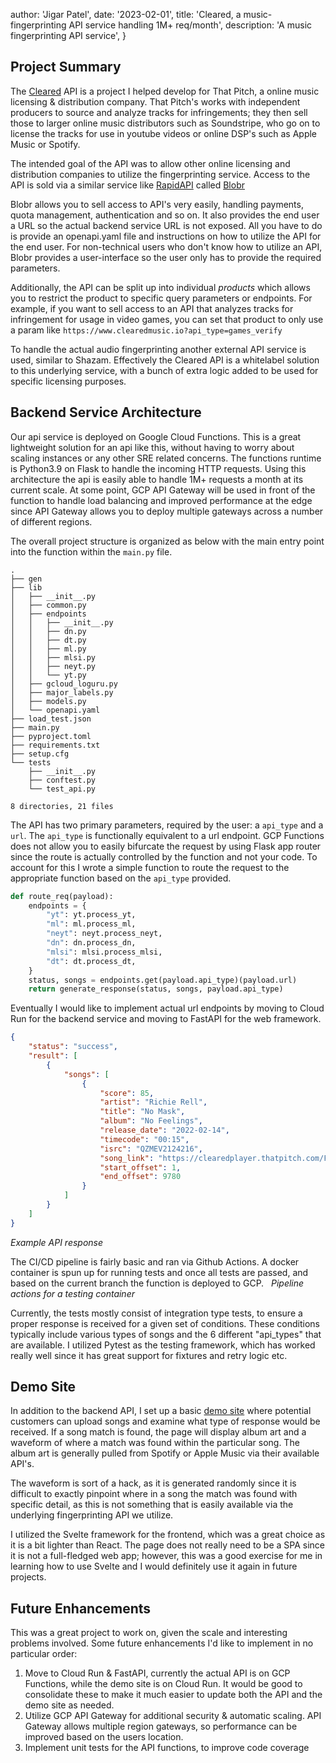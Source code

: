 

  author: 'Jigar Patel',
  date: '2023-02-01',
  title: 'Cleared, a music-fingerprinting API service handling 1M+ req/month',
  description:
    'A music fingerprinting API service',
}


## Project Summary
The [Cleared](https://demo.clearedmusic.io/) API is a project I helped develop for That Pitch, a online
music licensing & distribution company. That Pitch's works with independent producers to source and analyze tracks for infringements;
they then sell those to larger online music distributors such as Soundstripe, who go on to license the tracks for use in
youtube videos or online DSP's such as Apple Music or Spotify.

The intended goal of the API was to allow other online licensing and distribution companies to utilize the fingerprinting
service. Access to the API is sold via a similar service like [RapidAPI](www.rapidapi.com) called [Blobr](cleared.thatpitch.com)

Blobr allows you to sell access to API's very easily, handling payments, quota management, authentication and so on. It also provides
the end user a URL so the actual backend service URL is not exposed. All you have to do is provide an openapi.yaml file and instructions on how to utilize the API for the end user. For non-technical
users who don't know how to utilize an API, Blobr provides a user-interface so the user only has to provide the required
parameters.

Additionally, the API can be split up into individual *products* which allows you to restrict the product to specific
query parameters or endpoints. For example, if you want to sell access to an API that analyzes tracks for infringement for usage in
video games, you can set that product to only use a param like ```https://www.clearedmusic.io?api_type=games_verify```

To handle the actual audio fingerprinting another external API service is used, similar to Shazam. Effectively the Cleared
API is a whitelabel solution to this underlying service, with a bunch of extra logic added to be used for specific licensing purposes.

## Backend Service Architecture
Our api service is deployed on Google Cloud Functions. This is a great lightweight solution for an api like this, without
having to worry about scaling instances or any other SRE related concerns. The functions runtime is Python3.9 on Flask to handle
the incoming HTTP requests. Using this architecture the api is easily able to handle 1M+ requests a month at its current scale.
At some point, GCP API Gateway will be used in front of the function to handle load balancing and improved performance at the edge since
API Gateway allows you to deploy multiple gateways across a number of different regions.

The overall project structure is organized as below with the main entry point into the function within the `main.py` file.

```
.
├── gen
├── lib
│   ├── __init__.py
│   ├── common.py
│   ├── endpoints
│   │   ├── __init__.py
│   │   ├── dn.py
│   │   ├── dt.py
│   │   ├── ml.py
│   │   ├── mlsi.py
│   │   ├── neyt.py
│   │   └── yt.py
│   ├── gcloud_loguru.py
│   ├── major_labels.py
│   ├── models.py
│   └── openapi.yaml
├── load_test.json
├── main.py
├── pyproject.toml
├── requirements.txt
├── setup.cfg
└── tests
    ├── __init__.py
    ├── conftest.py
    └── test_api.py

8 directories, 21 files

```

The API has two primary parameters, required by the user: a `api_type` and a `url`. The `api_type` is functionally equivalent
to a url endpoint. GCP Functions does not allow you to easily bifurcate the request by using Flask app router since the route
is actually controlled by the function and not your code. To account
for this I wrote a simple function to route the request to the appropriate function based on the `api_type` provided.

```python
def route_req(payload):
    endpoints = {
        "yt": yt.process_yt,
        "ml": ml.process_ml,
        "neyt": neyt.process_neyt,
        "dn": dn.process_dn,
        "mlsi": mlsi.process_mlsi,
        "dt": dt.process_dt,
    }
    status, songs = endpoints.get(payload.api_type)(payload.url)
    return generate_response(status, songs, payload.api_type)
```

Eventually I would like to implement actual url endpoints by moving to Cloud Run for the backend service and moving to FastAPI for the web framework.



```json
{
	"status": "success",
	"result": [
		{
			"songs": [
				{
					"score": 85,
					"artist": "Richie Rell",
					"title": "No Mask",
					"album": "No Feelings",
					"release_date": "2022-02-14",
					"timecode": "00:15",
					"isrc": "QZMEV2124216",
					"song_link": "https://clearedplayer.thatpitch.com/FnCslL",
					"start_offset": 1,
					"end_offset": 9780
				}
			]
		}
	]
}
```
*Example API response*

The CI/CD pipeline is fairly basic and ran via Github Actions. A docker container is spun up for running tests and
once all tests are passed, and based on the current branch the function is deployed to GCP.
<Image src={githubActions1} alt=""/>
<Image src={githubActions2} alt=""/>
*Pipeline actions for a testing container*

Currently, the tests mostly consist of integration type tests, to ensure a proper response is received for a given set of
conditions. These conditions typically include various types of songs and the 6 different "api_types" that are
available. I utilized Pytest as the testing framework, which has worked really well since it has great
support for fixtures and retry logic etc.

## Demo Site
In addition to the backend API, I set up a basic [demo site](https://demo.clearedmusic.io/) where potential customers can upload songs and examine
what type of response would be received. If a song match is found, the page will display album art and a waveform of where
a match was found within the particular song. The album art is generally pulled from Spotify or Apple Music via their available
API's.

The waveform is sort of a hack, as it is generated randomly since it is difficult to exactly pinpoint where in a song
the match was found with specific detail, as this is not something that is easily available via the underlying fingerprinting API
we utilize.

I utilized the Svelte framework for the frontend, which was a great choice as it is a bit lighter than React. The page does
not really need to be a SPA since it is not a full-fledged web app; however, this was a good exercise for me in learning
how to use Svelte and I would definitely use it again in future projects.

## Future Enhancements

This was a great project to work on, given the scale and interesting problems involved. Some future enhancements I'd like to implement in no particular order:
1. Move to Cloud Run & FastAPI, currently the actual API is on GCP Functions, while the demo site is on Cloud Run. It would be good to consolidate these
to make it much easier to update both the API and the demo site as needed.
2. Utilize GCP API Gateway for additional security & automatic scaling. API Gateway allows multiple region gateways, so performance can be improved
based on the users location.
3. Implement unit tests for the API functions, to improve code coverage

